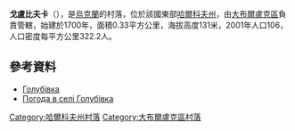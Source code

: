{{Infobox settlement
|image_skyline=South end of Holubivka, Velykyi Burluk Raion 2019 (01).jpg
}} 
{{coord|50|0|43|N|37|19|30|E|scale:100000_region:UA|display=title}}

'''戈盧比夫卡'''（{{lang-uk|Голубівка}}），是[[烏克蘭|烏克蘭]]的村落，位於該國東部[[哈爾科夫州|哈爾科夫州]]，由[[大布爾盧克區|大布爾盧克區]]負責管轄，始建於1700年，面積0.33平方公里，海拔高度131米，2001年人口106，人口密度每平方公里322.2人。

==參考資料==
* [http://gska2.rada.gov.ua/pls/z7502/A005?rdat1=09.01.2009&rf7571=32628 Голубівка]{{dead link|date=2018年3月 |bot=InternetArchiveBot |fix-attempted=yes }}
* [http://weather.in.ua/ua/har'kovskaja/5445 Погода в селі Голубівка]{{Wayback|url=http://weather.in.ua/ua/har%27kovskaja/5445 |date=20160323030338 }}

{{DEFAULTSORT:Голубівка}}
[[Category:哈爾科夫州村落|Category:哈爾科夫州村落]]
[[Category:大布爾盧克區村落|Category:大布爾盧克區村落]]


{{Kharkiv-geo-stub}}